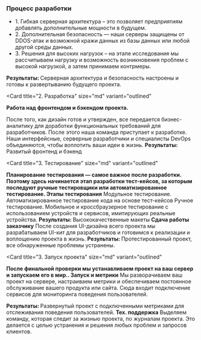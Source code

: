 
### Процесс разработки

<Spacer y="3xl" />

<section className="flex flex-col space-y-3">
<Card
	title="1. Devops"
	size="md"
	variant="outlined"
>
    <ul className="space-y-3">
    <li>1. Гибкая серверная архитектура – ​​это позволяет предприятиям добавлять дополнительные мощности в будущем.</li>
    <li> 2. Дополнительная безопасность — наши серверы защищены от DDOS-атак и возможной кражи данных из базы данных или любой другой среды данных.</li>
     <li>    3. Решения для высоких нагрузок – на этапе исследования мы рассчитываем нагрузку и возможность возникновения проблем с высокой нагрузкой, а затем принимаем контрмеры.</li>
    </ul>
    <Spacer y="md" />
    <strong>Результаты: </strong>
<Spacer y="md" />
    Серверная архитектура и безопасность настроены и готовы к развертыванию будущего проекта.

</Card>

<Card
	title="2. Разработка"
	size="md"
	variant="outlined"
>
<strong>Работа над фронтендом и бэкендом проекта. </strong>

<Spacer y="md" />
После того, как дизайн готов и утвержден, все передается бизнес-аналитику для доработки функциональных требований для
разработчиков. После этого наша команда приступает к разработке. Наши интерфейсные, серверные разработчики и специалисты
DevOps объединяются, чтобы воплотить ваши идеи в жизнь.
<Spacer y="md" />
<strong>Результаты: </strong>
<Spacer y="md" />
Развитый фронтенд и бэкенд

</Card>

<Card
	title="3. Тестирование"
	size="md"
	variant="outlined"
>

<strong>
	Планирование тестирования — самое важное после разработки. Поэтому здесь начинается этап разработки тест-кейсов,
	за которым последуют ручные тестировщики или автоматизированное тестирование.
</strong>
<strong>Этапы тестирования</strong>
<Spacer y="md" />
Модульное тестирование. Автоматизированное тестирование кода на основе тест-кейсов
<Spacer y="md" />
Ручное тестирование. Мобильное и кроссбраузерное тестирование с использованием устройств и сервисов, имитирующих
реальные устройства.
<Spacer y="md" />
<strong>Результаты: </strong>
<Spacer y="md" />
Высококачественные макеты

<Spacer y="md" />
<strong>Сдача работы заказчику</strong>
<Spacer y="md" />
После создания UI-дизайна всего проекта мы разрабатываем UI-кит для разработчиков и готовимся к реализации и воплощению
проекта в жизнь.
<Spacer y="md" />
<strong>Результаты: </strong>
<Spacer y="md" />
Протестированный проект, все обнаруженные проблемы устранены.

</Card>

<Card
	title="3. Запуск проекта"
	size="md"
	variant="outlined"
>
<strong>После финальной проверки мы устанавливаем проект на ваш сервер и запускаем его в мир.. </strong>
<Spacer y="md" />
<strong>Запуск и метрики</strong>
<Spacer y="md" />
Мы разворачиваем ваш проект на сервере, настраиваем метрики и обеспечиваем постоянное обслуживание вашего продукта или сайта. Сюда входит подключение сервисов для мониторинга поведения пользователей.

<Spacer y="md" />
<strong>Результаты: </strong>
<Spacer y="md" />
Развернутый проект с подключенными метриками для отслеживания поведения пользователей.
<Spacer y="md" />
<strong>Тех. поддержка</strong>
<Spacer y="md" />
Выделяем команду, которая следит за жизнью проекта, по журналам проекта. Это делается с целью устранения и решения любых
проблем и запросов клиентов.
</Card>
</section>
